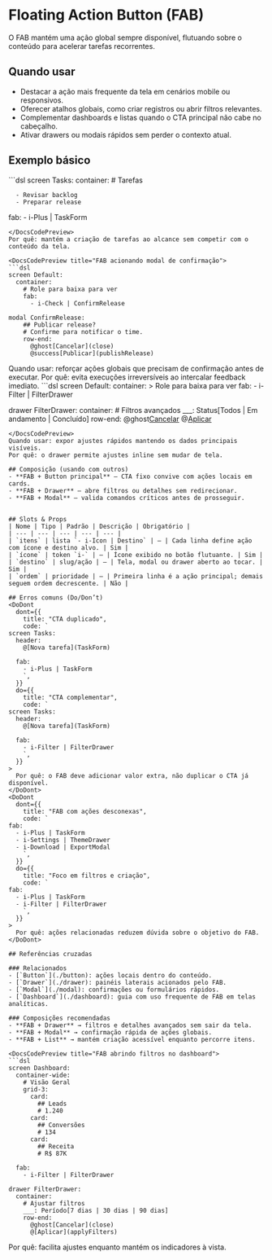 # Floating Action Button (FAB)
O FAB mantém uma ação global sempre disponível, flutuando sobre o conteúdo para acelerar tarefas recorrentes.

## Quando usar
- Destacar a ação mais frequente da tela em cenários mobile ou responsivos.
- Oferecer atalhos globais, como criar registros ou abrir filtros relevantes.
- Complementar dashboards e listas quando o CTA principal não cabe no cabeçalho.
- Ativar drawers ou modais rápidos sem perder o contexto atual.

## Exemplo básico
<DocsCodePreview title="FAB com ação principal única">
```dsl
screen Tasks:
  container:
    # Tarefas
    
      - Revisar backlog
      - Preparar release

  fab:
    - i-Plus | TaskForm
```
</DocsCodePreview>
Por quê: mantém a criação de tarefas ao alcance sem competir com o conteúdo da tela.

<DocsCodePreview title="FAB acionando modal de confirmação">
```dsl
screen Default:
  container:
    # Role para baixa para ver
    fab:
      - i-Check | ConfirmRelease

modal ConfirmRelease:
    ## Publicar release?
    # Confirme para notificar o time.
    row-end:
      @ghost[Cancelar](close)
      @success[Publicar](publishRelease)
```
</DocsCodePreview>
Quando usar: reforçar ações globais que precisam de confirmação antes de executar.
Por quê: evita execuções irreversíveis ao intercalar feedback imediato.

<DocsCodePreview title="FAB abrindo drawer contextual">
```dsl
screen Default:
  container:
    > Role para baixa para ver
    fab:
      - i-Filter | FilterDrawer

drawer FilterDrawer:
  container:
    # Filtros avançados
    ___: Status[Todos | Em andamento | Concluído]
    row-end:
      @ghost[Cancelar](close)
      @[Aplicar](applyFilters)
```
</DocsCodePreview>
Quando usar: expor ajustes rápidos mantendo os dados principais visíveis.
Por quê: o drawer permite ajustes inline sem mudar de tela.

## Composição (usando com outros)
- **FAB + Button principal** — CTA fixo convive com ações locais em cards.
- **FAB + Drawer** — abre filtros ou detalhes sem redirecionar.
- **FAB + Modal** — valida comandos críticos antes de prosseguir.


## Slots & Props
| Nome | Tipo | Padrão | Descrição | Obrigatório |
| --- | --- | --- | --- | --- |
| `itens` | lista `- i-Icon | Destino` | — | Cada linha define ação com ícone e destino alvo. | Sim |
| `ícone` | token `i-` | — | Ícone exibido no botão flutuante. | Sim |
| `destino` | slug/ação | — | Tela, modal ou drawer aberto ao tocar. | Sim |
| `ordem` | prioridade | — | Primeira linha é a ação principal; demais seguem ordem decrescente. | Não |

## Erros comuns (Do/Don’t)
<DoDont
  dont={{
    title: "CTA duplicado",
    code: `
screen Tasks:
  header:
    @[Nova tarefa](TaskForm)

  fab:
    - i-Plus | TaskForm
    `,
  }}
  do={{
    title: "CTA complementar",
    code: `
screen Tasks:
  header:
    @[Nova tarefa](TaskForm)

  fab:
    - i-Filter | FilterDrawer
    `,
  }}
>
  Por quê: o FAB deve adicionar valor extra, não duplicar o CTA já disponível.
</DoDont>
<DoDont
  dont={{
    title: "FAB com ações desconexas",
    code: `
fab:
  - i-Plus | TaskForm
  - i-Settings | ThemeDrawer
  - i-Download | ExportModal
    `,
  }}
  do={{
    title: "Foco em filtros e criação",
    code: `
fab:
  - i-Plus | TaskForm
  - i-Filter | FilterDrawer
    `,
  }}
>
  Por quê: ações relacionadas reduzem dúvida sobre o objetivo do FAB.
</DoDont>

## Referências cruzadas

### Relacionados
- [`Button`](./button): ações locais dentro do conteúdo.
- [`Drawer`](./drawer): painéis laterais acionados pelo FAB.
- [`Modal`](./modal): confirmações ou formulários rápidos.
- [`Dashboard`](./dashboard): guia com uso frequente de FAB em telas analíticas.

### Composições recomendadas
- **FAB + Drawer** → filtros e detalhes avançados sem sair da tela.
- **FAB + Modal** → confirmação rápida de ações globais.
- **FAB + List** → mantém criação acessível enquanto percorre itens.

<DocsCodePreview title="FAB abrindo filtros no dashboard">
```dsl
screen Dashboard:
  container-wide:
    # Visão Geral
    grid-3:
      card:
        ## Leads
        # 1.240
      card:
        ## Conversões
        # 134
      card:
        ## Receita
        # R$ 87K

  fab:
    - i-Filter | FilterDrawer

drawer FilterDrawer:
  container:
    # Ajustar filtros
    ___: Período[7 dias | 30 dias | 90 dias]
    row-end:
      @ghost[Cancelar](close)
      @[Aplicar](applyFilters)
```
</DocsCodePreview>
Por quê: facilita ajustes enquanto mantém os indicadores à vista.
